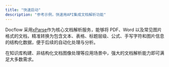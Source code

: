 ```yaml
---
title: "快速启动"
description: "参考示例，快速用API集成文档解析功能"
---
```


Docflow 采用[xParse](https://www.textin.com/market/detail/pdf_to_markdown)作为核心文档解析服务，能够将 PDF、Word 以及常见图片格式的文档，精准转换为包含文本、表格、标题层级、公式、手写字符和图片信息的结构化数据，便于后续的自动化处理与分析。

在知识库构建、非结构化文档图像处理等应用场景中，强大的文档解析能力即可满足大多数需求。